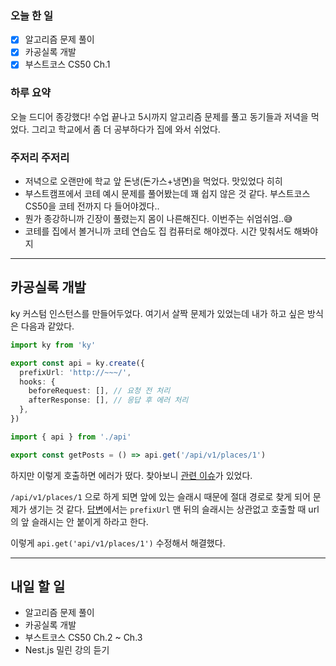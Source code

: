 ### 오늘 한 일

- [x] 알고리즘 문제 풀이
- [x] 카공실록 개발
- [x] 부스트코스 CS50 Ch.1

### 하루 요약

오늘 드디어 종강했다! 수업 끝나고 5시까지 알고리즘 문제를 풀고 동기들과 저녁을 먹었다. 그리고 학교에서 좀 더 공부하다가 집에 와서 쉬었다.

### 주저리 주저리

- 저녁으로 오랜만에 학교 앞 돈냉(돈가스+냉면)을 먹었다. 맛있었다 히히
- 부스트캠프에서 코테 예시 문제를 풀어봤는데 꽤 쉽지 않은 것 같다. 부스트코스 CS50을 코테 전까지 다 들어야겠다..
- 뭔가 종강하니까 긴장이 풀렸는지 몸이 나른해진다. 이번주는 쉬엄쉬엄..😅
- 코테를 집에서 볼거니까 코테 연습도 집 컴퓨터로 해야겠다. 시간 맞춰서도 해봐야지

---

## 카공실록 개발

ky 커스텀 인스턴스를 만들어두었다. 여기서 살짝 문제가 있었는데 내가 하고 싶은 방식은 다음과 같았다.

```ts
import ky from 'ky'

export const api = ky.create({
  prefixUrl: 'http://~~~/',
  hooks: {
    beforeRequest: [], // 요청 전 처리
    afterResponse: [], // 응답 후 에러 처리
  },
})
```

```ts
import { api } from './api'

export const getPosts = () => api.get('/api/v1/places/1')
```

하지만 이렇게 호출하면 에러가 떴다. 찾아보니 [관련 이슈](https://github.com/sindresorhus/ky/issues/70)가 있었다.

`/api/v1/places/1` 으로 하게 되면 앞에 있는 슬래시 때문에 절대 경로로 찾게 되어 문제가 생기는 것 같다. [답변](https://github.com/sindresorhus/ky/pull/11#issuecomment-424838175)에서는 `prefixUrl` 맨 뒤의 슬래시는 상관없고 호출할 때 url의 앞 슬래시는 안 붙이게 하라고 한다.

이렇게 `api.get('api/v1/places/1')` 수정해서 해결했다.

---

## 내일 할 일

- 알고리즘 문제 풀이
- 카공실록 개발
- 부스트코스 CS50 Ch.2 ~ Ch.3
- Nest.js 밀린 강의 듣기
